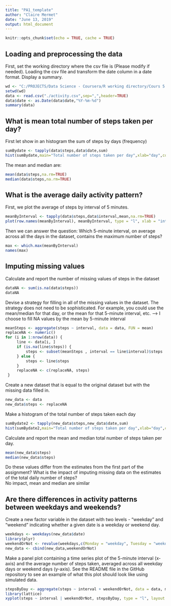 ---
title: "PA1_template"
author: "Claire Mermet"
date: "June 13, 2019"
output: html_document
---

```{r setup, include=FALSE}
knitr::opts_chunk$set(echo = TRUE, cache = TRUE)
```

## Loading and preprocessing the data

First, set the working directory where the csv file is (Please modify if needed).
Loading the csv file and transform the date column in a date format.
Display a summary.

```{r}
wd <- "C:/PROJECTS/Data Science - Coursera/R working directory/Cours 5 - Reproducible Research/Semaine 2"
setwd(wd)
data <- read.csv("./activity.csv",sep=",",header=TRUE)
data$date <- as.Date(data$date,"%Y-%m-%d")
summary(data)
```

## What is mean total number of steps taken per day?

First let show in an histogram the sum of steps by days (frequency)

```{r}
sumBydate <- tapply(data$steps,data$date,sum)
hist(sumBydate,main="Total number of steps taken per day",xlab="day",col="blue")
```

The mean and median are:

```{r}
mean(data$steps,na.rm=TRUE)
median(data$steps,na.rm=TRUE)
```

## What is the average daily activity pattern?

First, we plot the average of steps by interval of 5 minutes.

```{r}
meanByInterval <- tapply(data$steps,data$interval,mean,na.rm=TRUE)
plot(row.names(meanByInterval), meanByInterval, type = "l", xlab = "interval of 5 minutes", ylab = "Average across all Days", main = "Average daily activity pattern",col="blue")
```

Then we can answer the question: Which 5-minute interval, on average across all the days in the dataset, contains the maximum number of steps?

```{r}
max <- which.max(meanByInterval)
names(max)
```

## Imputing missing values

Calculate and report the number of missing values of steps in the dataset

```{r}
dataNA <- sum(is.na(data$steps))
dataNA
```

Devise a strategy for filling in all of the missing values in the dataset. The strategy does not need to be sophisticated. For example, you could use the mean/median for that day, or the mean for that 5-minute interval, etc.
--> I choose to fill NA values by the mean by 5-minute interval

```{r}
meanSteps <- aggregate(steps ~ interval, data = data, FUN = mean)
replaceNA <- numeric()
for (i in 1:nrow(data)) {
     line <- data[i, ]
     if (is.na(line$steps)) {
         steps <- subset(meanSteps , interval == line$interval)$steps
     } else {
         steps <- line$steps
     }
     replaceNA <- c(replaceNA, steps)
 }
```

Create a new dataset that is equal to the original dataset but with the missing data filled in.

```{r}
new_data <- data
new_data$steps <- replaceNA 
```

Make a histogram of the total number of steps taken each day

```{r}
sumBydate2 <- tapply(new_data$steps,new_data$date,sum)
hist(sumBydate2,main="Total number of steps taken per day",xlab="day",col="green")
```

Calculate and report the mean and median total number of steps taken per day. 

```{r}
mean(new_data$steps)
median(new_data$steps)
```

Do these values differ from the estimates from the first part of the assignment?
What is the impact of imputing missing data on the estimates of the total daily number of steps?  
No impact, mean and median are similar

## Are there differences in activity patterns between weekdays and weekends?

Create a new factor variable in the dataset with two levels - "weekday" and "weekend" indicating whether a given date is a weekday or weekend day.

```{r}
weekdays <- weekdays(new_data$date)
library(plyr)
weekendOrNot <- revalue(weekdays,c(Monday = "weekday", Tuesday = "weekday", Wednesday = "weekday", Thursday = "weekday", Friday = "weekday", Saturday = "weekend", Sunday = "weekend"))
new_data <- cbind(new_data,weekendOrNot)
```

Make a panel plot containing a time series plot of the 5-minute interval (x-axis) and the average number of steps taken, averaged across all weekday days or weekend days (y-axis). See the README file in the GitHub repository to see an example of what this plot should look like using simulated data.

```{r}
stepsByDay <- aggregate(steps ~ interval + weekendOrNot, data = data, mean)
library(lattice)
xyplot(steps ~ interval | weekendOrNot, stepsByDay, type = "l", layout = c(1, 2), xlab = "Interval", ylab = "Number of steps")
```